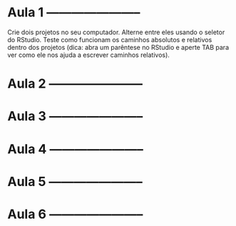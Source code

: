 # Aula 1 -----------------------

Crie dois projetos no seu computador. Alterne entre eles usando o seletor do
RStudio. Teste como funcionam os caminhos absolutos e relativos dentro dos
projetos (dica: abra um parêntese no RStudio e aperte TAB para ver como ele nos
ajuda a escrever caminhos relativos).

# Aula 2 -----------------------

# Aula 3 -----------------------

# Aula 4 -----------------------

# Aula 5 -----------------------

# Aula 6 -----------------------

